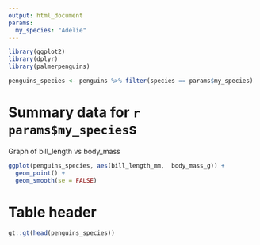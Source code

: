 ```yaml
---
output: html_document
params:
  my_species: "Adelie"
---
```


```r
library(ggplot2)
library(dplyr)
library(palmerpenguins)

penguins_species <- penguins %>% filter(species == params$my_species)
```

# Summary data for `r params$my_species`s

Graph of bill_length vs body_mass
```r
ggplot(penguins_species, aes(bill_length_mm,  body_mass_g)) + 
  geom_point() + 
  geom_smooth(se = FALSE) 
```

# Table header
```r
gt::gt(head(penguins_species))
```

